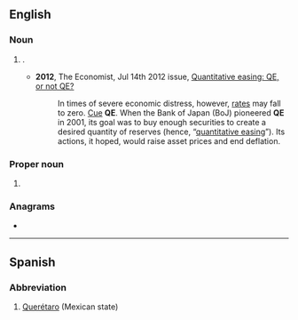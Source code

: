 {{also|q.e.|qe|që}}
==English==

===Noun===
{{en-noun|-}}

# {{lb|en|finance}} {{initialism of|lang=en|[[quantitative easing]]}}.
#* '''2012''', The Economist, Jul 14th 2012 issue, [http://www.economist.com/node/21558596 Quantitative easing: QE, or not QE?]
#*: In times of severe economic distress, however, [[interest rates|rates]] may fall to zero. [[cue|Cue]] '''QE'''. When the Bank of Japan (BoJ) pioneered '''QE''' in 2001, its goal was to buy enough securities to create a desired quantity of reserves (hence, “[[quantitative easing]]”). Its actions, it hoped, would raise asset prices and end deflation.

===Proper noun===
{{en-proper noun}}

# {{lb|en|Canada|informal}} {{alternative form of|QEW|lang=en}}

===Anagrams===
* {{anagrams|en|a=eq|EQ|Eq.|eq}}

----

==Spanish==

===Abbreviation===
{{rfc-header|Abbreviation}}
{{head|es|abbreviation}}

# [[Querétaro]] (Mexican state)